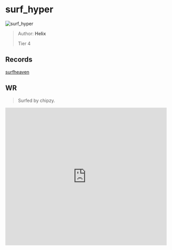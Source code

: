 
# surf_hyper

![surf_hyper](https://raw.githubusercontent.com/Sayt123/SurfMapPics/Maps-and-bonuses/csgo/surf_hyper.jpg)

> Author: **Helix**
>
> Tier 4

## Records

[surfheaven](https://surfheaven.eu/map/surf_hyper)

## WR

> Surfed by chipzy.

<iframe
width="100%"
height="430"
src="https://www.youtube.com/embed/Jnj6x5S39qY"
frameborder="0"
allow="accelerometer; autoplay; clipboard-write; encrypted-media; gyroscope; picture-in-picture"
allowFullScreen
/>

```md

[Surf Timer] - :DXDDX:DX​​​:D finished in 01:08:30 (WR -00:01:17). Improving by 00:01:17
[Surf Timer] - :DXDDX:DX​​​:D beat the map record! Rank: 1/467


```
                